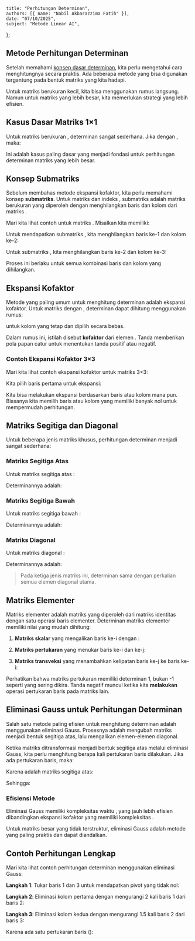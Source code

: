    title: "Perhitungan Determinan",
    authors: [{ name: "Nabil Akbarazzima Fatih" }],
    date: "07/10/2025",
    subject: "Metode Linear AI",
};

## Metode Perhitungan Determinan

Setelah memahami [konsep dasar determinan](/subject/university/bachelor/ai-ds/linear-methods/determinant), kita perlu mengetahui cara menghitungnya secara praktis. Ada beberapa metode yang bisa digunakan tergantung pada bentuk matriks yang kita hadapi.

Untuk matriks berukuran kecil, kita bisa menggunakan rumus langsung. Namun untuk matriks yang lebih besar, kita memerlukan strategi yang lebih efisien.

## Kasus Dasar Matriks 1×1

Untuk matriks berukuran <InlineMath math="1 \times 1" />, determinan sangat sederhana. Jika <InlineMath math="A \in \mathbb{R}^{1 \times 1}" /> dengan <InlineMath math="A = (a_{11})" />, maka:

<BlockMath math="\det A = a_{11}" />

Ini adalah kasus paling dasar yang menjadi fondasi untuk perhitungan determinan matriks yang lebih besar.

## Konsep Submatriks

Sebelum membahas metode ekspansi kofaktor, kita perlu memahami konsep **submatriks**. Untuk matriks <InlineMath math="A \in \mathbb{R}^{n \times n}" /> dan indeks <InlineMath math="i, j \in \{1, 2, \ldots, n\}" />, submatriks <InlineMath math="A_{ij}" /> adalah matriks berukuran <InlineMath math="(n-1) \times (n-1)" /> yang diperoleh dengan menghilangkan baris <InlineMath math="i" /> dan kolom <InlineMath math="j" /> dari matriks <InlineMath math="A" />.

Mari kita lihat contoh untuk matriks <InlineMath math="3 \times 3" />. Misalkan kita memiliki:

<BlockMath math="A = \begin{pmatrix} a_{11} & a_{12} & a_{13} \\ a_{21} & a_{22} & a_{23} \\ a_{31} & a_{32} & a_{33} \end{pmatrix}" />

Untuk mendapatkan submatriks <InlineMath math="A_{12}" />, kita menghilangkan baris ke-1 dan kolom ke-2:

<MathContainer>
<BlockMath math="A_{12} = \begin{pmatrix} \cancel{a_{11}} & \cancel{a_{12}} & \cancel{a_{13}} \\ a_{21} & \cancel{a_{22}} & a_{23} \\ a_{31} & \cancel{a_{32}} & a_{33} \end{pmatrix}" />
<BlockMath math="= \begin{pmatrix} a_{21} & a_{23} \\ a_{31} & a_{33} \end{pmatrix}" />
</MathContainer>

Untuk submatriks <InlineMath math="A_{23}" />, kita menghilangkan baris ke-2 dan kolom ke-3:

<MathContainer>
<BlockMath math="A_{23} = \begin{pmatrix} a_{11} & a_{12} & \cancel{a_{13}} \\ \cancel{a_{21}} & \cancel{a_{22}} & \cancel{a_{23}} \\ a_{31} & a_{32} & \cancel{a_{33}} \end{pmatrix}" />
<BlockMath math="= \begin{pmatrix} a_{11} & a_{12} \\ a_{31} & a_{32} \end{pmatrix}" />
</MathContainer>

Proses ini berlaku untuk semua kombinasi baris dan kolom yang dihilangkan.

## Ekspansi Kofaktor

Metode yang paling umum untuk menghitung determinan adalah ekspansi kofaktor. Untuk matriks <InlineMath math="A \in \mathbb{R}^{n \times n}" /> dengan <InlineMath math="n > 1" />, determinan dapat dihitung menggunakan rumus:

<MathContainer>
<BlockMath math="\det A = \sum_{i=1}^{n} (-1)^{i+j} \cdot a_{ij} \cdot \det A_{ij}" />
</MathContainer>

untuk kolom <InlineMath math="j" /> yang tetap dan dipilih secara bebas.

Dalam rumus ini, istilah <InlineMath math="(-1)^{i+j} \cdot \det A_{ij}" /> disebut **kofaktor** dari elemen <InlineMath math="a_{ij}" />. Tanda <InlineMath math="(-1)^{i+j}" /> memberikan pola papan catur untuk menentukan tanda positif atau negatif.

### Contoh Ekspansi Kofaktor 3×3

Mari kita lihat contoh ekspansi kofaktor untuk matriks 3×3:

<BlockMath math="A = \begin{pmatrix} 2 & 1 & 3 \\ 0 & 4 & 1 \\ 1 & 2 & 0 \end{pmatrix}" />

Kita pilih baris pertama untuk ekspansi:

<MathContainer>
<BlockMath math="\det A = 2 \cdot (-1)^{1+1} \det A_{11} + 1 \cdot (-1)^{1+2} \det A_{12} + 3 \cdot (-1)^{1+3} \det A_{13}" />
<BlockMath math="= 2 \cdot \det \begin{pmatrix} 4 & 1 \\ 2 & 0 \end{pmatrix} - 1 \cdot \det \begin{pmatrix} 0 & 1 \\ 1 & 0 \end{pmatrix} + 3 \cdot \det \begin{pmatrix} 0 & 4 \\ 1 & 2 \end{pmatrix}" />
<BlockMath math="= 2 \cdot (4 \cdot 0 - 1 \cdot 2) - 1 \cdot (0 \cdot 0 - 1 \cdot 1) + 3 \cdot (0 \cdot 2 - 4 \cdot 1)" />
<BlockMath math="= 2 \cdot (-2) - 1 \cdot (-1) + 3 \cdot (-4) = -4 + 1 - 12 = -15" />
</MathContainer>

Kita bisa melakukan ekspansi berdasarkan baris atau kolom mana pun. Biasanya kita memilih baris atau kolom yang memiliki banyak nol untuk mempermudah perhitungan.

## Matriks Segitiga dan Diagonal

Untuk beberapa jenis matriks khusus, perhitungan determinan menjadi sangat sederhana:

### Matriks Segitiga Atas

Untuk matriks segitiga atas <InlineMath math="R" />:

<MathContainer>
<BlockMath math="R = \begin{pmatrix} r_{11} & * & \cdots & * \\ 0 & r_{22} & \cdots & * \\ \vdots & \vdots & \ddots & \vdots \\ 0 & 0 & \cdots & r_{nn} \end{pmatrix}" />
</MathContainer>

Determinannya adalah:

<MathContainer>
<BlockMath math="\det R = r_{11} \cdot r_{22} \cdot \ldots \cdot r_{nn}" />
</MathContainer>

### Matriks Segitiga Bawah

Untuk matriks segitiga bawah <InlineMath math="L" />:

<MathContainer>
<BlockMath math="L = \begin{pmatrix} l_{11} & 0 & \cdots & 0 \\ * & l_{22} & \cdots & 0 \\ \vdots & \vdots & \ddots & \vdots \\ * & * & \cdots & l_{nn} \end{pmatrix}" />
</MathContainer>

Determinannya adalah:

<MathContainer>
<BlockMath math="\det L = l_{11} \cdot l_{22} \cdot \ldots \cdot l_{nn}" />
</MathContainer>

### Matriks Diagonal

Untuk matriks diagonal <InlineMath math="D" />:

<MathContainer>
<BlockMath math="D = \begin{pmatrix} d_{11} & 0 & \cdots & 0 \\ 0 & d_{22} & \cdots & 0 \\ \vdots & \vdots & \ddots & \vdots \\ 0 & 0 & \cdots & d_{nn} \end{pmatrix}" />
</MathContainer>

Determinannya adalah:

<MathContainer>
<BlockMath math="\det D = d_{11} \cdot d_{22} \cdot \ldots \cdot d_{nn}" />
</MathContainer>

> Pada ketiga jenis matriks ini, determinan sama dengan perkalian semua elemen diagonal utama.

## Matriks Elementer

Matriks elementer adalah matriks yang diperoleh dari matriks identitas dengan satu operasi baris elementer. Determinan matriks elementer memiliki nilai yang mudah dihitung:

1. **Matriks skalar** <InlineMath math="S_i(\lambda)" /> yang mengalikan baris ke-i dengan <InlineMath math="\lambda" />:

    <BlockMath math="\det S_i(\lambda) = \lambda" />

2. **Matriks pertukaran** <InlineMath math="Q_i^j(\lambda)" /> yang menukar baris ke-i dan ke-j:

    <BlockMath math="\det Q_i^j(\lambda) = 1" />

3. **Matriks transveksi** <InlineMath math="P_i^j" /> yang menambahkan kelipatan baris ke-j ke baris ke-i:

    <BlockMath math="\det P_i^j = -1" />

Perhatikan bahwa matriks pertukaran memiliki determinan 1, bukan -1 seperti yang sering dikira. Tanda negatif muncul ketika kita **melakukan** operasi pertukaran baris pada matriks lain.

## Eliminasi Gauss untuk Perhitungan Determinan

Salah satu metode paling efisien untuk menghitung determinan adalah menggunakan eliminasi Gauss. Prosesnya adalah mengubah matriks menjadi bentuk segitiga atas, lalu mengalikan elemen-elemen diagonal.

Ketika matriks <InlineMath math="A" /> ditransformasi menjadi bentuk segitiga atas <InlineMath math="R" /> melalui eliminasi Gauss, kita perlu menghitung berapa kali pertukaran baris dilakukan. Jika ada <InlineMath math="p" /> pertukaran baris, maka:

<BlockMath math="\det A = (-1)^p \cdot \det R" />

Karena <InlineMath math="R" /> adalah matriks segitiga atas:

<BlockMath math="\det R = r_{11} \cdot r_{22} \cdot \ldots \cdot r_{nn}" />

Sehingga:

<MathContainer>
<BlockMath math="\det A = (-1)^p \cdot r_{11} \cdot r_{22} \cdot \ldots \cdot r_{nn}" />
</MathContainer>

### Efisiensi Metode

Eliminasi Gauss memiliki kompleksitas waktu <InlineMath math="O(\frac{1}{3}n^3)" />, yang jauh lebih efisien dibandingkan ekspansi kofaktor yang memiliki kompleksitas <InlineMath math="O(n!)" />.

Untuk matriks besar yang tidak terstruktur, eliminasi Gauss adalah metode yang paling praktis dan dapat diandalkan.

## Contoh Perhitungan Lengkap

Mari kita lihat contoh perhitungan determinan menggunakan eliminasi Gauss:

<BlockMath math="A = \begin{pmatrix} 0 & 3 & 3 \\ 2 & 2 & 0 \\ 1 & 0 & 1 \end{pmatrix}" />

**Langkah 1**: Tukar baris 1 dan 3 untuk mendapatkan pivot yang tidak nol:

<BlockMath math="\begin{pmatrix} 1 & 0 & 1 \\ 2 & 2 & 0 \\ 0 & 3 & 3 \end{pmatrix}" />

**Langkah 2**: Eliminasi kolom pertama dengan mengurangi 2 kali baris 1 dari baris 2:

<BlockMath math="\begin{pmatrix} 1 & 0 & 1 \\ 0 & 2 & -2 \\ 0 & 3 & 3 \end{pmatrix}" />

**Langkah 3**: Eliminasi kolom kedua dengan mengurangi 1.5 kali baris 2 dari baris 3:

<BlockMath math="\begin{pmatrix} 1 & 0 & 1 \\ 0 & 2 & -2 \\ 0 & 0 & 6 \end{pmatrix} = R" />

Karena ada satu pertukaran baris (<InlineMath math="p = 1" />):

<MathContainer>
<BlockMath math="\det A = (-1)^1 \cdot \det R" />
<BlockMath math="= (-1)^1 \cdot 1 \cdot 2 \cdot 6" />
<BlockMath math="= -12" />
</MathContainer>